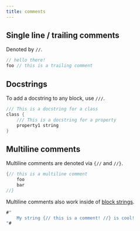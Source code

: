 ```yaml
---
title: comments
---
```


## Single line / trailing comments

Denoted by `//`.

```rust
// hello there!
foo // this is a trailing comment
```

## Docstrings

To add a docstring to any block, use `///`.

```rust
/// This is a docstring for a class
class {
    /// This is a docstring for a property
    property1 string
}
```

## Multiline comments

Multiline comments are denoted via `{//` and `//}`.

```rust
{// this is a multiline comment
    foo
    bar
//}
```

Multiline comments also work inside of [block strings](/v3/syntax/strings#block-strings).

```rust
#"
    My string {// this is a comment! //} is cool!
"#
```
